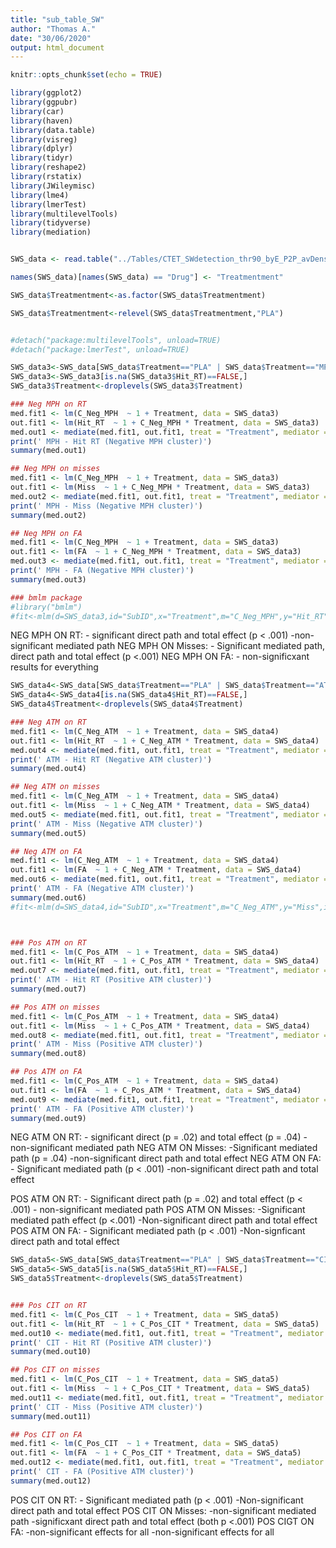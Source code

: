 ```yaml
---
title: "sub_table_SW"
author: "Thomas A."
date: "30/06/2020"
output: html_document
---
```


```r
knitr::opts_chunk$set(echo = TRUE)
```

```r
library(ggplot2)
library(ggpubr)
library(car)
library(haven)
library(data.table)
library(visreg)
library(dplyr)
library(tidyr)
library(reshape2)
library(rstatix)
library(JWileymisc)
library(lme4)
library(lmerTest)
library(multilevelTools)
library(tidyverse)
library(mediation)


SWS_data <- read.table("../Tables/CTET_SWdetection_thr90_byE_P2P_avDens_behav_vec_full_v3_CLUSTERS.txt", header = TRUE, sep = ",", stringsAsFactors = FALSE)

names(SWS_data)[names(SWS_data) == "Drug"] <- "Treatmentment"

SWS_data$Treatmentment<-as.factor(SWS_data$Treatmentment)

SWS_data$Treatmentment<-relevel(SWS_data$Treatmentment,"PLA")



```



```r
#detach("package:multilevelTools", unload=TRUE)
#detach("package:lmerTest", unload=TRUE)

SWS_data3<-SWS_data[SWS_data$Treatment=="PLA" | SWS_data$Treatment=="MPH",] #|: . $: and
SWS_data3<-SWS_data3[is.na(SWS_data3$Hit_RT)==FALSE,]
SWS_data3$Treatment<-droplevels(SWS_data3$Treatment)

### Neg MPH on RT
med.fit1 <- lm(C_Neg_MPH  ~ 1 + Treatment, data = SWS_data3)
out.fit1 <- lm(Hit_RT  ~ 1 + C_Neg_MPH * Treatment, data = SWS_data3)
med.out1 <- mediate(med.fit1, out.fit1, treat = "Treatment", mediator = "C_Neg_MPH",boot = TRUE, sims = 10000)
print(' MPH - Hit RT (Negative MPH cluster)')
summary(med.out1)

## Neg MPH on misses 
med.fit1 <- lm(C_Neg_MPH  ~ 1 + Treatment, data = SWS_data3)
out.fit1 <- lm(Miss  ~ 1 + C_Neg_MPH * Treatment, data = SWS_data3)
med.out2 <- mediate(med.fit1, out.fit1, treat = "Treatment", mediator = "C_Neg_MPH",robustSE = TRUE, sims = 10000)
print(' MPH - Miss (Negative MPH cluster)')
summary(med.out2)

## Neg MPH on FA
med.fit1 <- lm(C_Neg_MPH  ~ 1 + Treatment, data = SWS_data3)
out.fit1 <- lm(FA  ~ 1 + C_Neg_MPH * Treatment, data = SWS_data3)
med.out3 <- mediate(med.fit1, out.fit1, treat = "Treatment", mediator = "C_Neg_MPH",robustSE = TRUE, sims = 10000)
print(' MPH - FA (Negative MPH cluster)')
summary(med.out3)

### bmlm package
#library("bmlm")
#fit<-mlm(d=SWS_data3,id="SubID",x="Treatment",m="C_Neg_MPH",y="Hit_RT",iter=10000,core=2)
```
NEG MPH ON RT: 
  - significant direct path and total effect (p < .001)
  -non-significant mediated path 
NEG MPH ON Misses: 
  - Significant mediated path, direct path and total effect (p <.001)
NEG MPH ON FA: 
  - non-significxant results for everything 


```r
SWS_data4<-SWS_data[SWS_data$Treatment=="PLA" | SWS_data$Treatment=="ATM",] 
SWS_data4<-SWS_data4[is.na(SWS_data4$Hit_RT)==FALSE,]
SWS_data4$Treatment<-droplevels(SWS_data4$Treatment)

### Neg ATM on RT
med.fit1 <- lm(C_Neg_ATM  ~ 1 + Treatment, data = SWS_data4)
out.fit1 <- lm(Hit_RT  ~ 1 + C_Neg_ATM * Treatment, data = SWS_data4)
med.out4 <- mediate(med.fit1, out.fit1, treat = "Treatment", mediator = "C_Neg_ATM",robustSE = TRUE, sims = 10000)
print(' ATM - Hit RT (Negative ATM cluster)')
summary(med.out4)

## Neg ATM on misses 
med.fit1 <- lm(C_Neg_ATM  ~ 1 + Treatment, data = SWS_data4)
out.fit1 <- lm(Miss  ~ 1 + C_Neg_ATM * Treatment, data = SWS_data4)
med.out5 <- mediate(med.fit1, out.fit1, treat = "Treatment", mediator = "C_Neg_ATM",robustSE = TRUE, sims = 10000)
print(' ATM - Miss (Negative ATM cluster)')
summary(med.out5)

## Neg ATM on FA
med.fit1 <- lm(C_Neg_ATM  ~ 1 + Treatment, data = SWS_data4)
out.fit1 <- lm(FA  ~ 1 + C_Neg_ATM * Treatment, data = SWS_data4)
med.out6 <- mediate(med.fit1, out.fit1, treat = "Treatment", mediator = "C_Neg_ATM",robustSE = TRUE, sims = 10000)
print(' ATM - FA (Negative ATM cluster)')
summary(med.out6)
#fit<-mlm(d=SWS_data4,id="SubID",x="Treatment",m="C_Neg_ATM",y="Miss",iter=1000,core=2)



### Pos ATM on RT
med.fit1 <- lm(C_Pos_ATM  ~ 1 + Treatment, data = SWS_data4)
out.fit1 <- lm(Hit_RT  ~ 1 + C_Pos_ATM * Treatment, data = SWS_data4)
med.out7 <- mediate(med.fit1, out.fit1, treat = "Treatment", mediator = "C_Pos_ATM",robustSE = TRUE, sims = 10000)
print(' ATM - Hit RT (Positive ATM cluster)')
summary(med.out7)

## Pos ATM on misses 
med.fit1 <- lm(C_Pos_ATM  ~ 1 + Treatment, data = SWS_data4)
out.fit1 <- lm(Miss  ~ 1 + C_Pos_ATM * Treatment, data = SWS_data4)
med.out8 <- mediate(med.fit1, out.fit1, treat = "Treatment", mediator = "C_Pos_ATM",robustSE = TRUE, sims = 10000)
print(' ATM - Miss (Positive ATM cluster)')
summary(med.out8)

## Pos ATM on FA
med.fit1 <- lm(C_Pos_ATM  ~ 1 + Treatment, data = SWS_data4)
out.fit1 <- lm(FA  ~ 1 + C_Pos_ATM * Treatment, data = SWS_data4)
med.out9 <- mediate(med.fit1, out.fit1, treat = "Treatment", mediator = "C_Pos_ATM",robustSE = TRUE, sims = 10000)
print(' ATM - FA (Positive ATM cluster)')
summary(med.out9)


```
NEG ATM ON RT: 
  - significant direct (p = .02) and total effect (p = .04)
  - non-significant mediated path 
NEG ATM ON Misses: 
  -Significant mediated path (p = .04)
  -non-significant direct path and total effect 
NEG ATM ON FA:
  - Significant mediated path (p < .001)
  -non-significant direct path and total effect 

POS ATM ON RT: 
  - Significant direct path (p = .02) and total effect (p < .001)
  - non-significant mediated path 
POS ATM ON Misses: 
  -Significant mediated path effect (p <.001)
  -Non-significant direct path and total effect
POS ATM ON FA: 
  - Significant mediated path (p < .001)
  -Non-signficant direct path and total effect

```r
SWS_data5<-SWS_data[SWS_data$Treatment=="PLA" | SWS_data$Treatment=="CIT",] 
SWS_data5<-SWS_data5[is.na(SWS_data5$Hit_RT)==FALSE,]
SWS_data5$Treatment<-droplevels(SWS_data5$Treatment)


### Pos CIT on RT
med.fit1 <- lm(C_Pos_CIT  ~ 1 + Treatment, data = SWS_data5)
out.fit1 <- lm(Hit_RT  ~ 1 + C_Pos_CIT * Treatment, data = SWS_data5)
med.out10 <- mediate(med.fit1, out.fit1, treat = "Treatment", mediator = "C_Pos_CIT",robustSE = TRUE, sims = 10000)
print(' CIT - Hit RT (Positive ATM cluster)')
summary(med.out10)

## Pos CIT on misses 
med.fit1 <- lm(C_Pos_CIT  ~ 1 + Treatment, data = SWS_data5)
out.fit1 <- lm(Miss  ~ 1 + C_Pos_CIT * Treatment, data = SWS_data5)
med.out11 <- mediate(med.fit1, out.fit1, treat = "Treatment", mediator = "C_Pos_CIT",robustSE = TRUE, sims = 10000)
print(' CIT - Miss (Positive ATM cluster)')
summary(med.out11)

## Pos CIT on FA
med.fit1 <- lm(C_Pos_CIT  ~ 1 + Treatment, data = SWS_data5)
out.fit1 <- lm(FA  ~ 1 + C_Pos_CIT * Treatment, data = SWS_data5)
med.out12 <- mediate(med.fit1, out.fit1, treat = "Treatment", mediator = "C_Pos_CIT",robustSE = TRUE, sims = 10000)
print(' CIT - FA (Positive ATM cluster)')
summary(med.out12)


```
POS CIT ON RT: 
  - Significant mediated path (p < .001)
  -Non-significant direct path and total effect 
POS CIT ON Misses: 
  -non-significant mediated path 
  -significxant direct path and total effect (both p <.001)
POS CIGT ON FA: 
  -non-significant effects for all
  -non-significant effects for all 
